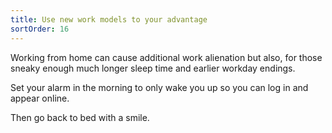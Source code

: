 ```yaml
---
title: Use new work models to your advantage
sortOrder: 16
---
```


Working from home can cause additional work alienation but also, for those sneaky enough much longer sleep time and earlier workday endings.

Set your alarm in the morning to only wake you up so you can log in and appear online.

Then go back to bed with a smile.
